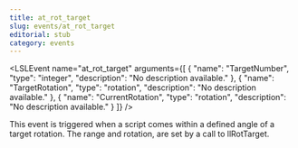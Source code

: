 ```yaml
---
title: at_rot_target
slug: events/at_rot_target
editorial: stub
category: events
---
```


<LSLEvent
	name="at_rot_target"
	arguments={[
	{
		"name": "TargetNumber",
		"type": "integer",
		"description": "No description available."
	},
	{
		"name": "TargetRotation",
		"type": "rotation",
		"description": "No description available."
	},
	{
		"name": "CurrentRotation",
		"type": "rotation",
		"description": "No description available."
	}
]}
/>

This event is triggered when a script comes within a defined angle of a target rotation. The range and rotation, are set by a call to llRotTarget.
